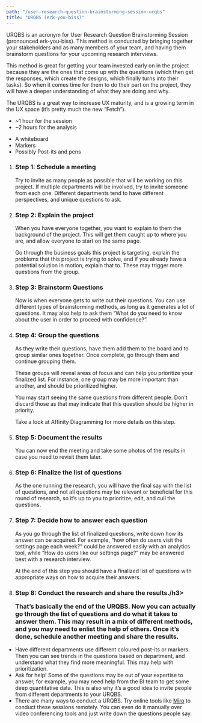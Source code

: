 ```yaml
---
path: "/user-research-question-brainstorming-session-urqbs"
title: "URQBS (erk-you-biss)"
---
```






<MethodLayout pageTitle={props.pageContext.frontmatter.title} method={currentMethod}>
  <SEO title={props.pageContext.frontmatter.title} />

<MethodSectionWhatIs method={currentMethod} title="What is a URQBS?">
  <p>
    URQBS is an acronym for User Research Question Brainstorming Session (pronounced erk-you-biss). This method is conducted by bringing together your stakeholders and as many members of your team, and having them brainstorm questions for your upcoming research interviews. 
</p>
  <p>
This method is great for getting your team invested early on in the project because they are the ones that come up with the questions (which then get the responses, which create the designs, which finally turns into their tasks). So when it comes time for them to do their part on the project, they will have a deeper understanding of what they are doing and why.
  </p>
  <p>
The URQBS is a great way to increase UX maturity, and is a growing term in the UX space (it’s pretty much the new “Fetch”).
  </p>
</MethodSectionWhatIs>

<MethodSectionNeeds title="What do you need for a URQBS?">
  <MethodSectionNeedsPartial type="time">
    <ul>
      <li>~1 hour for the session</li>
      <li>~2 hours for the analysis</li>
    </ul>
  </MethodSectionNeedsPartial>
  <MethodSectionNeedsPartial type="materials">
    <ul>
      <li>A whiteboard</li>
      <li>Markers</li>
      <li>Possibly Post-its and pens</li>
    </ul>

  </MethodSectionNeedsPartial>
</MethodSectionNeeds>

<MethodSectionSteps method={currentMethod} title="How do you conduct a URQBS?">
  <ol>
    <li>
      <h3>Step 1: Schedule a meeting</h3>
      <p>
        Try to invite as many people as possible that will be working on this project. If multiple departments will be involved, try to invite someone from each one. Different departments tend to have different perspectives, and unique questions to ask.
      </p>
    </li>
    <li>
      <h3>Step 2: Explain the project</h3>
      <p>
      When you have everyone together, you want to explain to them the background of the project. This will get them caught up to where you are, and allow everyone to start on the same page.
      </p>  
      <p>
      Go through the business goals this project is targeting, explain the problems that this project is trying to solve, and if you already have a potential solution in motion, explain that to. These may trigger more questions from the group.
      </p> 
    </li>
    <li>
      <h3>Step 3: Brainstorm Questions</h3>
      <p>
        Now is when everyone gets to write out their questions. You can use different types of brainstorming methods, as long as it generates a lot of questions. It may also help to ask them “What do you need to know about the user in order to proceed with confidence?”.
      </p>
    </li>
    <li>
      <h3>Step 4: Group the questions</h3>
      <p>
        As they write their questions, have them add them to the board and to group similar ones together. Once complete, go through them and continue grouping them.
      </p>
      <p>
These groups will reveal areas of focus and can help you prioritize your finalized list. For instance, one group may be more important than another, and should be prioritized higher. 
      </p>
      <p>
You may start seeing the same questions from different people. Don’t discard those as that may indicate that this question should be higher in priority.
      </p>
      <p>
<Link to="/affinity-diagram">Take a look at Affinity Diagramming for more details on this step.</Link>
      </p>
    </li>
    <li>
      <h3>Step 5: Document the results</h3>
      <p>
      You can now end the meeting and take some photos of the results in case you need to revisit them later. 
      </p>
    </li>
    <li>
      <h3>Step 6: Finalize the list of questions</h3>
      <p>
      As the one running the research, you will have the final say with the list of questions, and not all questions may be relevant or beneficial for this round of research, so it’s up to you to prioritize, edit, and cull the questions.
      </p>
    </li>
    <li>
      <h3>Step 7: Decide how to answer each question</h3>
      <p>
      As you go through the list of finalized questions, write down how its answer can be acquired. For example, “how often do users visit the settings page each week?” could be answered easily with an analytics tool, while “How do users like our settings page?” may be answered best with a research interview. 
        </p>
        <p>
        At the end of this step you should have a finalized list of questions with appropriate ways on how to acquire their answers.
        </p>
    </li>
    <li>
      <h3>Step 8: Conduct the research and share the results./h3>
      <p>
      That’s basically the end of the URQBS. Now you can actually go through the list of questions and do what it takes to answer them. This may result in a mix of different methods, and you may need to enlist the help of others. Once it’s done, schedule another meeting and share the results. 
        </p>
    </li>
  </ol>
</MethodSectionSteps>

<MethodSectionTips method={currentMethod} title="Tips for a great URQBS">
  <ul>
    <li>
Have different departments use different coloured post-its or markers. Then you can see trends in the questions based on department, and understand what they find more meaningful. This may help with prioritization.
    </li>
    <li>
Ask for help! Some of the questions may be out of your expertise to answer, for example, you may need help from the BI team to get some deep quantitative data. This is also why it’s a good idea to invite people from different departments to your URQBS.
    </li>
    <li>
There are many ways to conduct a URQBS. Try online tools like <a href="https://miro.com/" target="_blank" rel="noreferrer noopener">Miro</a> to conduct these sessions remotely. You can even do it manually over video conferencing tools and just write down the questions people say. 
    </li>
  </ul>
</MethodSectionTips>

<MethodSectionResources method={currentMethod} />

</MethodLayout>
